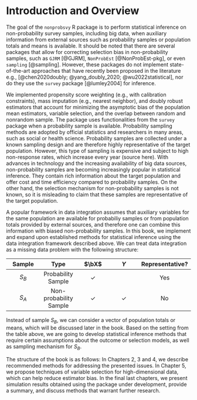 # Introduction and Overview

The goal of the `nonprobsvy` R package is to perform statistical inference on non-probability survey samples, including big data, when auxiliary information from external sources such as probability samples or population totals and means is available. It should be noted that there are several packages that allow for correcting selection bias in non-probability samples, such as `GJRM` [@GJRM], `NonProbEst` [@NonProbEst-pkg], or even `sampling` [@sampling]. However, these packages do not implement state-of-the-art approaches that have recently been proposed in the literature e.g., [@chen2020doubly; @yang_doubly_2020; @wu2022statistical], nor do they use the `survey` package [@lumley2004] for inference.

We implemented propensity score weighting (e.g., with calibration constraints), mass imputation (e.g., nearest neighbor), and doubly robust estimators that account for minimizing the asymptotic bias of the population mean estimators, variable selection, and the overlap between random and nonrandom sample. The package uses functionalities from the `survey` package when a probability sample is available. Probability sampling methods are adopted by official statistics and researchers in many areas, such as social or health science. Probability samples are collected under a known sampling design and are therefore highly representative of the target population. However, this type of sampling is expensive and subject to high non-response rates, which increase every year (source here). With advances in technology and the increasing availability of big data sources, non-probability samples are becoming increasingly popular in statistical inference. They contain rich information about the target population and offer cost and time efficiency compared to probability samples. On the other hand, the selection mechanism for non-probability samples is not known, so it is misleading to claim that these samples are representative of the target population.

A popular framework in data integration assumes that auxiliary variables for the same population are available for probabiliy samples or from population totals provided by external sources, and therefore one can combine this information with biased non-probability samples. In this book, we implement and expand upon established methods for statistical inference using the data integration framework described above. We can treat data integration as a missing data problem with the following structure:

| Sample |          Type          |    $\bX$     |     $Y$      | Representative? |
|:-------------:|:-------------:|:-------------:|:-------------:|:-------------:|
| $S_B$  |   Probability Sample   | $\checkmark$ |              |       Yes       |
| $S_A$  | Non-probability Sample | $\checkmark$ | $\checkmark$ |       No        |

Instead of sample $S_B$, we can consider a vector of population totals or means, which will be discussed later in the book. Based on the setting from the table above, we are going to develop statistical inference methods that require certain assumptions about the outcome or selection models, as well as sampling mechanism for $S_B$.

The structure of the book is as follows: In Chapters 2, 3 and 4, we describe recommended methods for addressing the presented issues. In Chapter 5, we propose techniques of variable selection for high-dimensional data, which can help reduce estimator bias. In the final last chapters, we present simulation results obtained using the package under development, provide a summary, and discuss methods that warrant further research.

